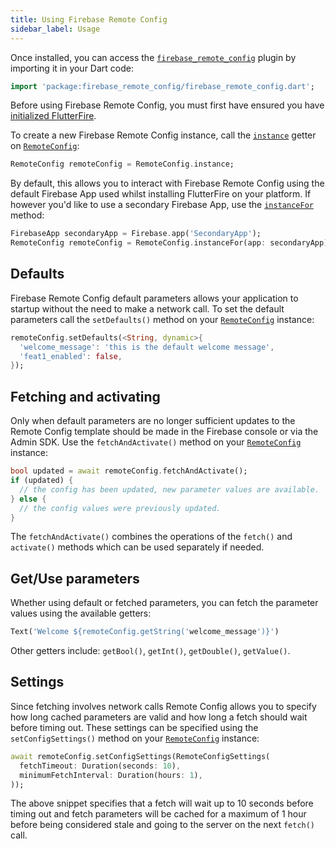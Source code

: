```yaml
---
title: Using Firebase Remote Config
sidebar_label: Usage
---
```


Once installed, you can access the [`firebase_remote_config`](!firebase_remote_config) plugin by importing
it in your Dart code:

```dart
import 'package:firebase_remote_config/firebase_remote_config.dart';
```

Before using Firebase Remote Config, you must first have ensured you have [initialized FlutterFire](../overview.mdx#initializing-flutterfire).

To create a new Firebase Remote Config instance, call the [`instance`](!firebase_remote_config.RemoteConfig.instance)
getter on [`RemoteConfig`](!firebase_remote_config.RemoteConfig):

```dart
RemoteConfig remoteConfig = RemoteConfig.instance;
```

By default, this allows you to interact with Firebase Remote Config using the default Firebase App used whilst installing FlutterFire on your
platform. If however you'd like to use a secondary Firebase App, use the [`instanceFor`](!firebase_remote_config.RemoteConfig.instanceFor) method:

```dart
FirebaseApp secondaryApp = Firebase.app('SecondaryApp');
RemoteConfig remoteConfig = RemoteConfig.instanceFor(app: secondaryApp);
```

## Defaults

Firebase Remote Config default parameters allows your application to startup without the need to make a
network call. To set the default parameters call the `setDefaults()` method on your [`RemoteConfig`](!firebase_remote_config.RemoteConfig) instance:

```dart
remoteConfig.setDefaults(<String, dynamic>{
  'welcome_message': 'this is the default welcome message',
  'feat1_enabled': false,
});
```

## Fetching and activating

Only when default parameters are no longer sufficient updates to the Remote Config template should be made
in the Firebase console or via the Admin SDK. Use the `fetchAndActivate()` method on your [`RemoteConfig`](!firebase_remote_config.RemoteConfig) instance:

```dart
bool updated = await remoteConfig.fetchAndActivate();
if (updated) {
  // the config has been updated, new parameter values are available.
} else {
  // the config values were previously updated.
}
```

The `fetchAndActivate()` combines the operations of the `fetch()` and `activate()` methods which can be used separately
if needed.

## Get/Use parameters

Whether using default or fetched parameters, you can fetch the parameter values using the available getters:

```dart
Text('Welcome ${remoteConfig.getString('welcome_message')}')
```

Other getters include: `getBool()`, `getInt()`, `getDouble()`, `getValue()`.

## Settings

Since fetching involves network calls Remote Config allows you to specify how long cached parameters are valid and
how long a fetch should wait before timing out. These settings can be specified using the `setConfigSettings()`
method on your [`RemoteConfig`](!firebase_remote_config.RemoteConfig) instance:

```dart
await remoteConfig.setConfigSettings(RemoteConfigSettings(
  fetchTimeout: Duration(seconds: 10),
  minimumFetchInterval: Duration(hours: 1),
));
```

The above snippet specifies that a fetch will wait up to 10 seconds before timing out and fetch parameters will be
cached for a maximum of 1 hour before being considered stale and going to the server on the next `fetch()` call.
